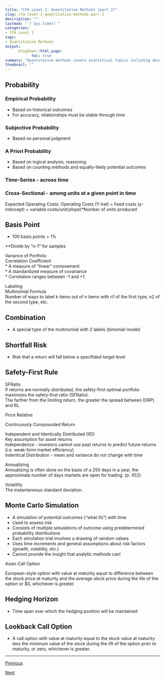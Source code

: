 ```yaml
---
title: "CFA Level 1: Quantitative Methods (part 2)"
slug: cfa-level-1-quantitative-methods-part-2
description: ""
lastmod: "`r Sys.time()`"
categories:
- CFA Level 1
tags:
- Quantitative Methods
output:
      blogdown::html_page:
            toc: true
summary: "Quantitative methods covers statistical topics including descriptive statistics, hypothesis testing, and more."
thumbnail: ""
---
```



## Probability          

### Empirical Probability	

* Based on historical outcomes					
* For accuracy, relationships must be stable through time

### Subjective Probability		

* Based on personal judgment			
						
### A Priori Probability            

* Based on logical analysis, reasoning
* Based on counting methods and equally-likely potential outcomes

### Time-Series - across time		

### Cross-Sectional - among units at a given point in time	
								
Expected Operating Costs: Operating Costs (Y-hat) = fixed costs (y-intercept) + variable costs/unit(slope)*Number of units produced

## Basis Point 

* 100 basis points = 1%

**Divide by "n-1" for samples						
						
Variance of Portfolio														
Correlation Coefficient														
* A measure of "linear" comovement					
* A standardized measure of covariance				
* Correlation ranges between -1 and +1				
									
Labeling														
Multinomial Formula														
Number of ways to label k items out of n items with n1 of the first type, n2 of the second type, etc.														
														
## Combination		

* A special type of the multinomial with 2 labels (binomial model)							

## Shortfall Risk		

* Risk that a return will fall below a specifided target level

## Safety-First Rule          

SFRatio														
	If returns are normally distributed, the safety-first optimal portfolio maximizes the safety-first ratio (SFRatio).													
	The farther from the limiting return, the greater the spread between E(RP) and RL.													
														
Price Relative														
														
														
														
Continuously Compounded Return														
														
														
														
														
														
														
Independent and Identically Distributed (IID)														
Key assumption for asset returns														
Independence - investors cannot use past returns to predict future returns (i.e. weak-form market efficiency)														
Indentical Distribution - mean and variance do not change with time														
														
Annualizing														
Annualizing is often done on the basis of a 250 days in a year, the approximate number of days markets are open for trading.  (p. 452)														
														
Volatility														
The instantaneous standard deviation.														
														
## Monte Carlo Simulation           

* A simulation of potential outcomes ("what ifs") with time	
* Used to assess risk						
* Consists of multiple simulations of outcome using predetermined probability distributions		
* Each simulation trial involves a drawing of random values	
* Uses time increments and general assumptions about risk factors (growth, volatility, etc.)				
* Cannot provide the insight that analytic methods can!	

Asian Call Option

European-style option with value at maturity equal to difference between the stock price at maturity and the average stock price during the life of the option or $0, whichever is greater.	

## Hedging Horizon            

* Time span over which the hedging position will be maintained

## Lookback Call Option		

* A call option with value at maturity equal to the stock value at maturity less the minimum value of the stock during the lift of the option prior to maturity, or zero, whichever is greater.

<hr>

<a id="nav__prev" href="../cfa-level-1-quantitative-methods-part-1">Previous</a>

<a id="nav__next" href="../cfa-level-1-quantitative-methods-part-3">Next</a>

<br>
	
														
